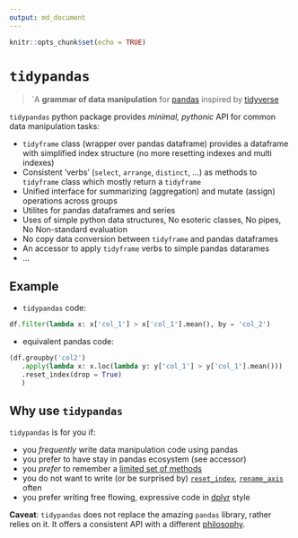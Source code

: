 ```yaml
---
output: md_document
---
```


```r
knitr::opts_chunk$set(echo = TRUE)
```

# `tidypandas`

> `A **grammar of data manipulation** for [pandas](https://pandas.pydata.org/docs/index.html) inspired by [tidyverse](https://tidyverse.tidyverse.org/) 

`tidypandas` python package provides *minimal, pythonic* API for common data manipulation tasks:
   
   - `tidyframe` class (wrapper over pandas dataframe) provides a dataframe with simplified index structure (no more resetting indexes and multi indexes)
   - Consistent 'verbs' (`select`, `arrange`, `distinct`, ...) as methods to `tidyframe` class which mostly return a `tidyframe`
   - Unified interface for summarizing (aggregation) and mutate (assign) operations across groups
   - Utilites for pandas dataframes and series
   - Uses of simple python data structures, No esoteric classes, No pipes, No Non-standard evaluation
   - No copy data conversion between `tidyframe` and pandas dataframes
   - An accessor to apply `tidyframe` verbs to simple pandas datarames
   - ...

## Example

- `tidypandas` code:
```python
df.filter(lambda x: x['col_1'] > x['col_1'].mean(), by = 'col_2')
```

- equivalent pandas code:
```python
(df.groupby('col2')
   .apply(lambda x: x.loc(lambda y: y['col_1'] > y['col_1'].mean()))
   .reset_index(drop = True)
   )
```

## Why use `tidypandas`

`tidypandas` is for you if:

  - you *frequently* write data manipulation code using pandas
  - you prefer to have stay in pandas ecosystem (see accessor)
  - you *prefer* to remember a [limited set of methods](https://medium.com/dunder-data/minimally-sufficient-pandas-a8e67f2a2428)
  - you do not want to write (or be surprised by) [`reset_index`](https://pandas.pydata.org/docs/reference/api/pandas.DataFrame.reset_index.html), [`rename_axis`](https://pandas.pydata.org/docs/reference/api/pandas.DataFrame.rename_axis.html) often
  - you prefer writing free flowing, expressive code in [dplyr](https://dplyr.tidyverse.org/) style
 
**Caveat**: `tidypandas` does not replace the amazing `pandas` library, rather relies on it. It offers a consistent API with a different [philosophy](https://tidyverse.tidyverse.org/articles/manifesto.html).
